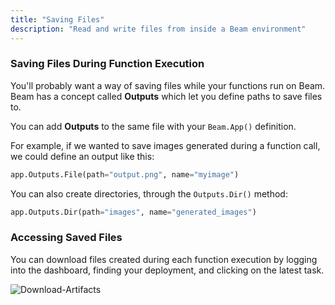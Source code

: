 ```yaml
---
title: "Saving Files"
description: "Read and write files from inside a Beam environment"
---
```


### Saving Files During Function Execution

You'll probably want a way of saving files while your functions run on Beam. Beam has a concept called **Outputs** which let you define paths to save files to.

You can add **Outputs** to the same file with your `Beam.App()` definition. 

For example, if we wanted to save images generated during a function call, we could define an output like this:

```python
app.Outputs.File(path="output.png", name="myimage")
```

You can also create directories, through the `Outputs.Dir()` method:

```python
app.Outputs.Dir(path="images", name="generated_images")
```

### Accessing Saved Files

You can download files created during each function execution by logging into the dashboard, finding your deployment, and clicking on the latest task.

![Download-Artifacts](/img/beam/getting-started/download-artifact.png)

